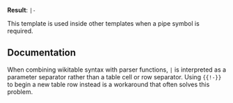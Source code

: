 {{doc/start}}
'''Result''': <code><nowiki>|-</nowiki></code>

This template is used inside other templates when a pipe symbol is required.

== Documentation ==
When combining wikitable syntax with parser functions, <code>|</code> is interpreted as a parameter separator rather than a table cell or row separator. Using <code><nowiki>{{!-}}</nowiki></code> to begin a new table row instead is a workaround that often solves this problem.
{{doc/end}}
